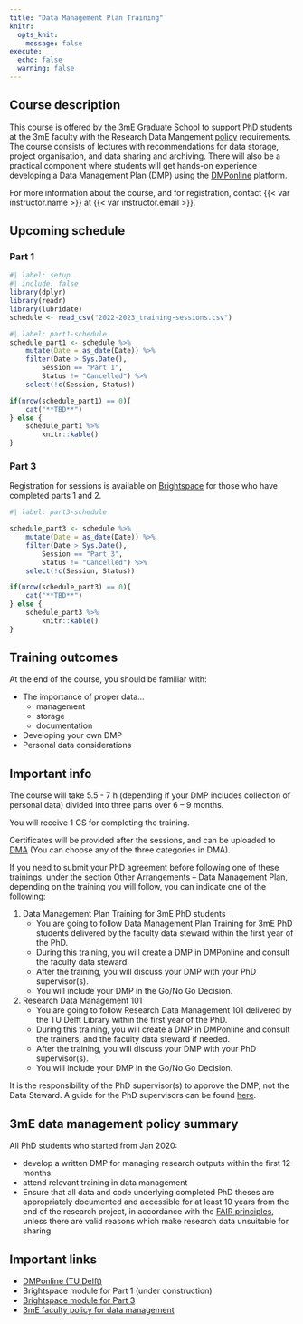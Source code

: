 ```yaml
---
title: "Data Management Plan Training"
knitr:
  opts_knit: 
    message: false
execute: 
  echo: false
  warning: false
---
```


## Course description

This course is offered by the 3mE Graduate School to support PhD students at the 3mE faculty with the Research Data Mangement [policy](https://d2k0ddhflgrk1i.cloudfront.net/Library/Themaportalen/RDM/Beleid/2020_3mE_Research_Data_Management_Policy.pdf) requirements. The course consists of lectures with recommendations for data storage, project organisation, and data sharing and archiving. There will also be a practical component where students will get hands-on experience developing a Data Management Plan (DMP) using the [DMPonline](https://dmponline.tudelft.nl) platform.

For more information about the course, and for registration, contact {{< var instructor.name >}} at {{< var instructor.email >}}.

## Upcoming schedule

### Part 1

```r
#| label: setup
#| include: false
library(dplyr)
library(readr)
library(lubridate)
schedule <- read_csv("2022-2023_training-sessions.csv")
```

```r
#| label: part1-schedule
schedule_part1 <- schedule %>%
    mutate(Date = as_date(Date)) %>%
    filter(Date > Sys.Date(),
        Session == "Part 1",
        Status != "Cancelled") %>%
    select(!c(Session, Status))

if(nrow(schedule_part1) == 0){
    cat("**TBD**")
} else {
    schedule_part1 %>%
        knitr::kable()
}
```

### Part 3

Registration for sessions is available on [Brightspace](https://brightspace.tudelft.nl/d2l/le/content/471218) for those who have completed parts 1 and 2.

```r
#| label: part3-schedule

schedule_part3 <- schedule %>%
    mutate(Date = as_date(Date)) %>%
    filter(Date > Sys.Date(),
        Session == "Part 3",
        Status != "Cancelled") %>%
    select(!c(Session, Status)) 

if(nrow(schedule_part3) == 0){
    cat("**TBD**")
} else {
    schedule_part3 %>%
        knitr::kable()
}
```

## Training outcomes

At the end of the course, you should be familiar with:

- The importance of proper data...
    + management
    + storage
    + documentation
- Developing your own DMP
- Personal data considerations

## Important info

The course will take 5.5 - 7 h (depending if your DMP includes collection of personal data)
divided into three parts over 6 – 9 months.

You will receive 1 GS for completing the training.

Certificates will be provided after the sessions, and can be uploaded to [DMA](dma.tudelft.nl) (You can choose any of the three categories in DMA).

If you need to submit your PhD agreement before following one of these trainings, under the section Other Arrangements – Data Management Plan, depending on the training you will follow, you can indicate one of the following:

1. Data Management Plan Training for 3mE PhD students
    - You are going to follow Data Management Plan Training for 3mE PhD students delivered by the faculty data steward within the first year of the PhD.
    - During this training, you will create a DMP in DMPonline and consult the faculty data steward.
    - After the training, you will discuss your DMP with your PhD supervisor(s).  
    - You will include your DMP in the Go/No Go Decision. 
2. Research Data Management 101
    - You are going to follow Research Data Management 101 delivered by the TU Delft Library within the first year of the PhD. 
    - During this training, you will create a DMP in DMPonline and consult the trainers, and the faculty data steward if needed.
    - After the training, you will discuss your DMP with your PhD supervisor(s).  
    - You will include your DMP in the Go/No Go Decision. 

It is the responsibility of the PhD supervisor(s) to approve the DMP, not the Data Steward.
A guide for the PhD supervisors can be found [here](https://d2k0ddhflgrk1i.cloudfront.net/Library/Themaportalen/RDM/5%20Things%20to%20check%20when%20looking%20at%20Data%20Management%20Plans%20%28DMPs%29%20-%20guidance%20for%20supervisors%20-%20FINAL%20VERSION%20%281%29.pdf).

## 3mE data management policy summary {#policy-summary}

All PhD students who started from Jan 2020:

- develop a written DMP for managing research outputs within the first 12 months.
- attend relevant training in data management
- Ensure that all data and code underlying completed PhD theses are appropriately documented and accessible for at least 10 years from the end of the research project, in accordance with the [FAIR principles](https://www.go-fair.org/fair-principles/), unless there are valid reasons which make research data unsuitable for sharing

## Important links

- [DMPonline (TU Delft)](https://dmponline.tudelft.nl)
- Brightspace module for Part 1 (under construction)
- [Brightspace module for Part 3](https://brightspace.tudelft.nl/d2l/le/content/471218)
- [3mE faculty policy for data management](https://d2k0ddhflgrk1i.cloudfront.net/Library/Themaportalen/RDM/Beleid/2020_3mE_Research_Data_Management_Policy.pdf)